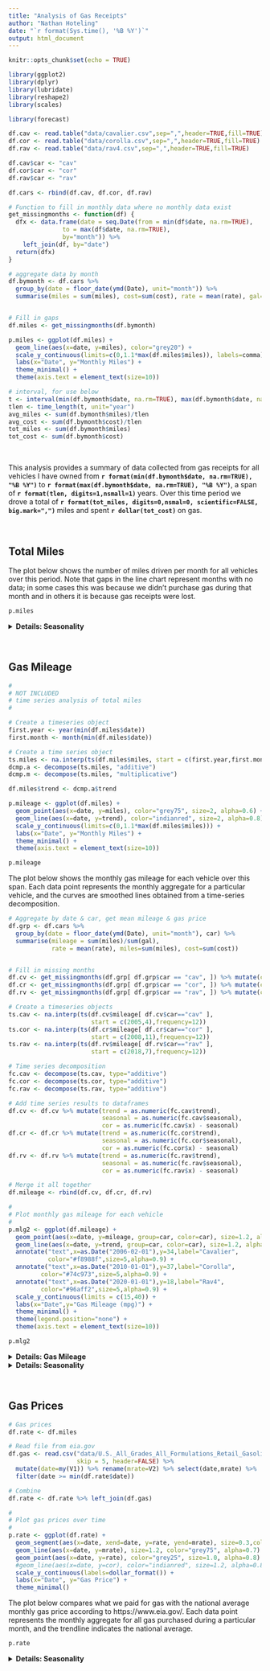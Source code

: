 ```yaml
---
title: "Analysis of Gas Receipts"
author: "Nathan Hoteling"
date: "`r format(Sys.time(), '%B %Y')`"
output: html_document
---
```


```r
knitr::opts_chunk$set(echo = TRUE)

library(ggplot2)
library(dplyr)
library(lubridate)
library(reshape2)
library(scales)

library(forecast)
```

```r
df.cav <- read.table("data/cavalier.csv",sep=",",header=TRUE,fill=TRUE)
df.cor <- read.table("data/corolla.csv",sep=",",header=TRUE,fill=TRUE)
df.rav <- read.table("data/rav4.csv",sep=",",header=TRUE,fill=TRUE)

df.cav$car <- "cav"
df.cor$car <- "cor"
df.rav$car <- "rav"

df.cars <- rbind(df.cav, df.cor, df.rav)

# Function to fill in monthly data where no monthly data exist
get_missingmonths <- function(df) {
  dfx <- data.frame(date = seq.Date(from = min(df$date, na.rm=TRUE), 
               to = max(df$date, na.rm=TRUE), 
               by="month")) %>%
    left_join(df, by="date")
  return(dfx)
}
```


```r
# aggregate data by month
df.bymonth <- df.cars %>% 
  group_by(date = floor_date(ymd(Date), unit="month")) %>%
  summarise(miles = sum(miles), cost=sum(cost), rate = mean(rate), gal=sum(gal)) 


# Fill in gaps
df.miles <- get_missingmonths(df.bymonth)

p.miles <- ggplot(df.miles) +
  geom_line(aes(x=date, y=miles), color="grey20") +
  scale_y_continuous(limits=c(0,1.1*max(df.miles$miles)), labels=comma) +
  labs(x="Date", y="Monthly Miles") +
  theme_minimal() +
  theme(axis.text = element_text(size=10))

# interval, for use below
t <- interval(min(df.bymonth$date, na.rm=TRUE), max(df.bymonth$date, na.rm=TRUE))
tlen <- time_length(t, unit="year")
avg_miles <- sum(df.bymonth$miles)/tlen
avg_cost <- sum(df.bymonth$cost)/tlen
tot_miles <- sum(df.bymonth$miles)
tot_cost <- sum(df.bymonth$cost)
```

<br />

This analysis provides a summary of data collected from gas receipts for all vehicles I have owned from <b> `r format(min(df.bymonth$date, na.rm=TRUE), "%B %Y")` </b> to <b> `r format(max(df.bymonth$date, na.rm=TRUE), "%B %Y")`</b>, a span of <b> `r format(tlen, digits=1,nsmall=1)` </b> years.  Over this time period we drove a total of <b> `r format(tot_miles, digits=0,nsmal=0, scientific=FALSE, big.mark=",")` </b> miles and spent <b> `r dollar(tot_cost)` </b> on gas.

<br />

## Total Miles

The plot below shows the number of miles driven per month for all vehicles over this period.  Note that gaps in the line chart represent months with no data; in some cases this was because we didn't purchase gas during that month and in others it is because gas receipts were lost.

```r
p.miles
```

<details>
<summary> <b> Details: Seasonality </b> </summary>

```r

# Create a timeseries object
ts.miles <- na.interp(ts(df.miles$miles, start = c(2005,4),frequency=12))
fc.miles <- decompose(ts.miles)
df.miles$trend <- as.numeric(fc.miles$trend)
df.miles$seasonal <- as.numeric(fc.miles$seasonal)
df.miles$cor <- as.numeric(fc.miles$x) - as.numeric(fc.miles$seasonal)

# 
df.smiles <- df.miles %>% group_by(month=month(date, label=TRUE, abbr=TRUE)) %>% 
  summarise(seasonal=mean(seasonal, na.rm=TRUE)) %>%
  mutate(month = as.factor(month))

p.smiles <- ggplot(df.smiles) +
  geom_point(aes(x=month, y=seasonal), size=4, alpha=0.8) +
  geom_line(aes(x=month, y=seasonal, group=1), size=1, alpha=0.2) + 
  labs(x="Month", y="Difference in miles driven") +
  theme_minimal() +
  theme(axis.text = element_text(size=10))
```

<br />
There are some seasonal patterns in the number of miles driven over the course of the year. 

```r
p.smiles
```
</details>

<br />

## Gas Mileage

```r
#
# NOT INCLUDED
# time series analysis of total miles
#

# Create a timeseries object
first.year <- year(min(df.miles$date))
first.month <- month(min(df.miles$date))

# Create a time series object
ts.miles <- na.interp(ts(df.miles$miles, start = c(first.year,first.month),frequency=12))
dcmp.a <- decompose(ts.miles, "additive")
dcmp.m <- decompose(ts.miles, "multiplicative")

df.miles$trend <- dcmp.a$trend

p.mileage <- ggplot(df.miles) +
  geom_point(aes(x=date, y=miles), color="grey75", size=2, alpha=0.6) +
  geom_line(aes(x=date, y=trend), color="indianred", size=2, alpha=0.8) +
  scale_y_continuous(limits=c(0,1.1*max(df.miles$miles))) +
  labs(x="Date", y="Monthly Miles") +
  theme_minimal() +
  theme(axis.text = element_text(size=10))
```

```r
p.mileage
```


The plot below shows the monthly gas mileage for each vehicle over this span.  Each data point represents the monthly aggregate for a particular vehicle, and the curves are smoothed lines obtained from a time-series decomposition.

```r
# Aggregate by date & car, get mean mileage & gas price
df.grp <- df.cars %>% 
  group_by(date = floor_date(ymd(Date), unit="month"), car) %>%
  summarise(mileage = sum(miles)/sum(gal),
            rate = mean(rate), miles=sum(miles), cost=sum(cost)) 


# Fill in missing months
df.cv <- get_missingmonths(df.grp[ df.grp$car == "cav", ]) %>% mutate(car = "cav")
df.cr <- get_missingmonths(df.grp[ df.grp$car == "cor", ]) %>% mutate(car = "cor")
df.rv <- get_missingmonths(df.grp[ df.grp$car == "rav", ]) %>% mutate(car = "rav")

# Create a timeseries objects
ts.cav <- na.interp(ts(df.cv$mileage[ df.cv$car=="cav" ], 
                       start = c(2005,4),frequency=12))
ts.cor <- na.interp(ts(df.cr$mileage[ df.cr$car=="cor" ], 
                       start = c(2008,11),frequency=12))
ts.rav <- na.interp(ts(df.rv$mileage[ df.rv$car=="rav" ], 
                       start = c(2018,7),frequency=12))

# Time series decomposition
fc.cav <- decompose(ts.cav, type="additive")
fc.cor <- decompose(ts.cor, type="additive")
fc.rav <- decompose(ts.rav, type="additive")

# Add time series results to dataframes
df.cv <- df.cv %>% mutate(trend = as.numeric(fc.cav$trend),
                          seasonal = as.numeric(fc.cav$seasonal),
                          cor = as.numeric(fc.cav$x) - seasonal)
df.cr <- df.cr %>% mutate(trend = as.numeric(fc.cor$trend),
                          seasonal = as.numeric(fc.cor$seasonal),
                          cor = as.numeric(fc.cor$x) - seasonal)
df.rv <- df.rv %>% mutate(trend = as.numeric(fc.rav$trend),
                          seasonal = as.numeric(fc.rav$seasonal),
                          cor = as.numeric(fc.rav$x) - seasonal)

# Merge it all together
df.mileage <- rbind(df.cv, df.cr, df.rv)

#
# Plot monthly gas mileage for each vehicle 
#
p.mlg2 <- ggplot(df.mileage) + 
  geom_point(aes(x=date, y=mileage, group=car, color=car), size=1.2, alpha=0.5) + 
  geom_line(aes(x=date, y=trend, group=car, color=car), size=1.2, alpha=0.8) + 
  annotate("text",x=as.Date("2006-02-01"),y=34,label="Cavalier",
           color="#f8988f",size=5,alpha=0.9) +
  annotate("text",x=as.Date("2010-01-01"),y=37,label="Corolla",
         color="#74c973",size=5,alpha=0.9) +
  annotate("text",x=as.Date("2020-01-01"),y=18,label="Rav4",
         color="#96aff2",size=5,alpha=0.9) +
  scale_y_continuous(limits = c(15,40)) +
  labs(x="Date",y="Gas Mileage (mpg)") +
  theme_minimal() +
  theme(legend.position="none") +
  theme(axis.text = element_text(size=10))
```

```r
p.mlg2
```

<details>
<summary> <b> Details: Gas Mileage </b> </summary>
<br />
These histograms compare the monthly gas mileage aggregates to values quoted on https://www.fueleconomy.gov/ for each vehicle.

```r

df.fuel <- data.frame(car = c("cav","cor","rav"),
                      city = c(21,27,22),
                      hwy = c(29,35,28),
                      cmb = c(24,30,25),
                      lab = c("Cavalier","Corolla","RAV4"))

p.mlg <- ggplot(df.cars) +
  geom_segment(data=df.fuel, aes(x=city, xend=city, y=0, yend=50, color=car)) +
  geom_text(data=df.fuel, aes(x=city, y=45, label="city",color=car), hjust=1.2,alpha=0.8) +
  geom_text(data=df.fuel, aes(x=hwy, y=45, label="hwy",color=car), hjust=1.2,alpha=0.8) +
  geom_text(data=df.fuel, aes(x=40, y=40, label=lab,color=car), hjust=1.2, size=5) +
  geom_segment(data=df.fuel, aes(x=hwy, xend=hwy, y=0, yend=50, color=car)) +
  geom_histogram( aes(x=mileage, fill=car), bins=40, alpha=0.8) +
  labs(x="Gas Mileage (mpg)", y="Count") +
  facet_wrap( ~car, ncol=1) +
  theme_minimal() +
  theme(legend.position="none", strip.text = element_blank())
  
```

```r
p.mlg
```


</details>

<details>
<summary> <b> Details: Seasonality </b> </summary>

```r

# Time series object was created above
# Seasonal component to gas mileage
df.smileage <- df.mileage %>% 
  group_by(car, month=month(date, label=TRUE, abbr=TRUE)) %>% 
  summarise(seasonal=mean(seasonal))

p.smileage <- ggplot(df.smileage) + 
  geom_point(aes(x=month, y=seasonal, group=car, color=car), size=4, alpha=0.8) +
  geom_line(aes(x=month, y=seasonal, group=car, color=car), size=1, alpha=0.2) + 
  #scale_y_continuous(limits = c(15,40)) +
  labs(x="Month",y="Gas Mileage (mpg)") +
  theme_minimal() +
  theme(legend.position="none",axis.text = element_text(size=10))

diffcav <- max(df.smileage$seasonal[df.smileage$car == "cav"]) - 
           min(df.smileage$seasonal[df.smileage$car == "cav"])
diffcor <- max(df.smileage$seasonal[df.smileage$car == "cor"]) - 
           min(df.smileage$seasonal[df.smileage$car == "cor"])
diffrav <- max(df.smileage$seasonal[df.smileage$car == "rav"]) - 
           min(df.smileage$seasonal[df.smileage$car == "rav"])

```

<br />
Seasonal fluctuations in gas mileage were determined from a time series decomposition.  The values vary for each vehicle:  
- For the <b>Cavalier</b> the magnitude is  <b>`r format(diffcav,digits=1,nsmall=1)` mpg</b>  
- For the <b>Corolla</b> the magnitude is <b>`r format(diffcor,digits=1,nsmall=1)` mpg</b>   
- For the <b>RAV4</b> the magnitude is <b>`r format(diffrav,digits=1,nsmall=1)` mpg</b>   

```r
p.smileage
```
</details>

<br />

## Gas Prices


```r
# Gas prices
df.rate <- df.miles

# Read file from eia.gov
df.gas <- read.csv("data/U.S._All_Grades_All_Formulations_Retail_Gasoline_Prices_Monthly.csv",
                   skip = 5, header=FALSE) %>%
  mutate(date=my(V1)) %>% rename(mrate=V2) %>% select(date,mrate) %>%
  filter(date >= min(df.rate$date))

# Combine
df.rate <- df.rate %>% left_join(df.gas)

#
# Plot gas prices over time
#
p.rate <- ggplot(df.rate) +
  geom_segment(aes(x=date, xend=date, y=rate, yend=mrate), size=0.3,color="grey75",alpha=0.7) +
  geom_line(aes(x=date, y=mrate), size=1.2, color="grey75", alpha=0.7) +
  geom_point(aes(x=date, y=rate), color="grey25", size=1.0, alpha=0.8) +
  #geom_line(aes(x=date, y=cor), color="indianred", size=1.2, alpha=0.8) +
  scale_y_continuous(labels=dollar_format()) +
  labs(x="Date", y="Gas Price") +
  theme_minimal()

```

The plot below compares what we paid for gas with the national average monthly gas price according to https://www.eia.gov/.  Each data point represents the monthly aggregate for all gas purchased during a particular month, and the trendline indicates the national average.

```r
p.rate
```

<details>
<summary> <b> Details: Seasonality </b> </summary>

```r

# Create a timeseries object
ts.rate <- na.interp(ts(df.rate$rate, start = c(2005,4),frequency=12))
fc.rate <- decompose(ts.rate)
df.rate$trend <- as.numeric(fc.rate$trend)
df.rate$seasonal <- as.numeric(fc.rate$seasonal)
df.rate$cor <- as.numeric(fc.rate$x) - as.numeric(fc.rate$seasonal)

# 
df.rt <- df.rate %>% group_by(month=month(date, label=TRUE, abbr=TRUE)) %>% 
  summarise(seasonal=mean(seasonal, na.rm=TRUE)) %>%
  mutate(month = as.factor(month))

p.srate <- ggplot(df.rt) +
  geom_point(aes(x=month, y=seasonal), size=4, alpha=0.8) +
  geom_line(aes(x=month, y=seasonal, group=1), size=1, alpha=0.2) + 
  scale_y_continuous(labels=dollar_format()) +
  labs(x="Month", y="Change in gas price") +
  theme_minimal() +
  theme(axis.text = element_text(size=10))
```

<br />
The seasonal fluctuations in the gas prices amount to <b> `r dollar(max(df.rt$seasonal)-min(df.rt$seasonal)) ` </b>, with the peak price in <b> `r month(which.max(df.rt$seasonal), label=TRUE, abbr=FALSE)` </b>, and the lowest in <b> `r month(which.min(df.rt$seasonal), label=TRUE, abbr=FALSE)` </b>. 

```r
p.srate
```
</details>

<br />


